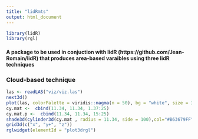 ```yaml
---
title: "lidRmts"
output: html_document
---
```


```r
library(lidR)
library(rgl)
```

#### A package to be used in conjuction with lidR (https://github.com/Jean-Romain/lidR) that produces area-based varaibles using three lidR techniques

### Cloud-based technique

```r
las <- readLAS("viz/viz.las")
next3d()
plot(las, colorPalette = viridis::magma(n = 50), bg = "white", size = 3, axis = T)
cy.mat <-  cbind(11.34, 11.34, 1.37:25)
cy.mat.p <-  cbind(11.34, 11.34, 15:25)
shade3d(cylinder3d(cy.mat , radius = 11.34, side = 100),col="#B63679FF", alpha = .2)
grid3d(c("x", "y+", "z"))
rglwidget(elementId = "plot3drgl")
```

